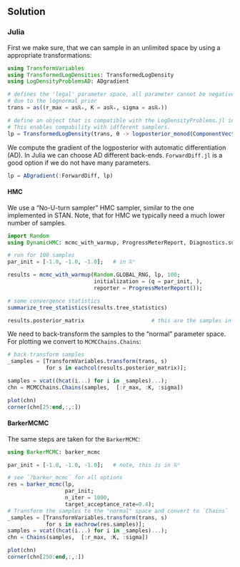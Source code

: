 ## Solution {.tabset}

### Julia

First we make sure, that we can sample in an unlimited space by using a
appropriate transformations:
```julia
using TransformVariables
using TransformedLogDensities: TransformedLogDensity
using LogDensityProblemsAD: ADgradient

# defines the 'legal' parameter space, all parameter cannot be negative
# due to the lognormal prior
trans = as((r_max = asℝ₊, K = asℝ₊, sigma = asℝ₊))

# define an object that is compatible with the LogDensityProblems.jl interface.
# This enables compability with idfferent samplers.
lp = TransformedLogDensity(trans, θ -> logposterior_monod(ComponentVector(θ)))

```

We compute the gradient of the logposterior with automatic
differentiation (AD). In Julia we can choose AD different back-ends. `ForwardDiff.jl` is
a good option if we do not have many parameters.

```julia
lp = ADgradient(:ForwardDiff, lp)
```

#### HMC

We use a "No-U-turn sampler" HMC sampler, similar to the one
implemented in STAN. Note, that for HMC we typically
need a much lower number of samples.
```julia
import Random
using DynamicHMC: mcmc_with_warmup, ProgressMeterReport, Diagnostics.summarize_tree_statistics

# run for 100 samples
par_init = [-1.0, -1.0, -1.0];   # in ℝⁿ

results = mcmc_with_warmup(Random.GLOBAL_RNG, lp, 100;
                           initialization = (q = par_init, ),
                           reporter = ProgressMeterReport());

# some convergence statistics
summarize_tree_statistics(results.tree_statistics)

results.posterior_matrix                     # this are the samples in ℝⁿ !
```

We need to back-transform the samples to the "normal" parameter space. For
 plotting we convert to `MCMCChains.Chains`:
```julia
# back-transform samples
_samples = [TransformVariables.transform(trans, s)
            for s in eachcol(results.posterior_matrix)];

samples = vcat((hcat(i...) for i in _samples)...);
chn = MCMCChains.Chains(samples,  [:r_max, :K, :sigma])

plot(chn)
corner(chn[25:end,:,:])
```

#### BarkerMCMC

The same steps are taken for the `BarkerMCMC`:
```julia
using BarkerMCMC: barker_mcmc

par_init = [-1.0, -1.0, -1.0];   # note, this is in ℝⁿ

# see `?barker_mcmc` for all options
res = barker_mcmc(lp,
                  par_init;
                  n_iter = 1000,
                  target_acceptance_rate=0.4);
# Transform the samples to the "normal" space and convert to `Chains`
_samples = [TransformVariables.transform(trans, s)
            for s in eachrow(res.samples)];
samples = vcat((hcat(i...) for i in _samples)...);
chn = Chains(samples,  [:r_max, :K, :sigma])

plot(chn)
corner(chn[250:end,:,:])
```
